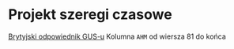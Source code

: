# Projekt szeregi czasowe

[Brytyjski odpowiednik GUS-u](https://www.ons.gov.uk/economy/nationalaccounts/satelliteaccounts/datasets/consumertrends) Kolumna `AHM` od wiersza 81 do końca
